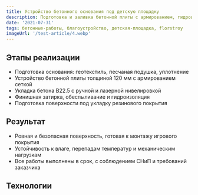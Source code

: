 ```yaml
---
title: Устройство бетонного основания под детскую площадку
description: Подготовка и заливка бетонной плиты с армированием, гидроизоляцией и финишной обработкой для безопасной эксплуатации
date: '2021-07-31'
tags: бетонные-работы, благоустройство, детская-площадка, florstroy
imageUrl: '/test-article/4.webp'
---
```


<Quote
  content="Основание выполнено с учётом требований к безопасности, ровности и долговечности покрытия."
  author="FlorStroy"
  cite="https://florstroy.ru/"
/>

## Этапы реализации

- Подготовка основания: геотекстиль, песчаная подушка, уплотнение  
- Устройство бетонной плиты толщиной 120 мм с армированием сеткой  
- Укладка бетона B22.5 с ручной и лазерной нивелировкой  
- Финишная затирка, обеспыливание и гидроизоляция  
- Подготовка поверхности под укладку резинового покрытия  

<ArticleImage src="/test-article/4.webp" alt="Бетонное основание под детскую площадку" />

## Результат

- Ровная и безопасная поверхность, готовая к монтажу игрового покрытия  
- Устойчивость к влаге, перепадам температур и механическим нагрузкам  
- Все работы выполнены в срок, с соблюдением СНиП и требований заказчика  

<Quote
  content="Основание получилось ровным, прочным и готовым к укладке покрытия — дети будут в безопасности."
  author="Представитель заказчика"
  cite="https://florstroy.ru/"
/>

## Технологии

<Code
  code="Бетон B22.5 W6 F150  
Армирование: сетка 100×100×4  
Гидроизоляция: рулонная + битумная мастика  
Оборудование: виброплита, лазерная рейка, затирочные машины"
  language="text"
/>
